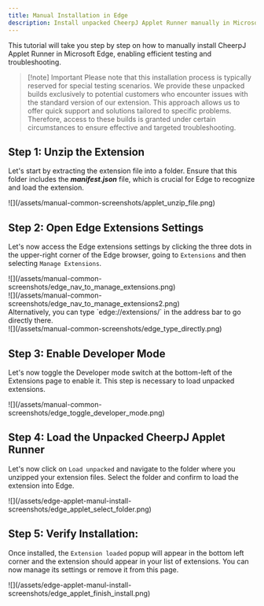 ```yaml
---
title: Manual Installation in Edge
description: Install unpacked CheerpJ Applet Runner manually in Microsoft Edge for specific troubleshooting needs
---
```


This tutorial will take you step by step on how to manually install CheerpJ Applet Runner in Microsoft Edge, enabling efficient testing and troubleshooting.

> [!note] Important
> Please note that this installation process is typically reserved for special testing scenarios. We provide these unpacked builds exclusively to potential customers who encounter issues with the standard version of our extension. This approach allows us to offer quick support and solutions tailored to specific problems. Therefore, access to these builds is granted under certain circumstances to ensure effective and targeted troubleshooting.

## Step 1: Unzip the Extension

Let's start by extracting the extension file into a folder. Ensure that this folder includes the _**manifest.json**_ file, which is crucial for Edge to recognize and load the extension.

<div>![](/assets/manual-common-screenshots/applet_unzip_file.png)</div>

## Step 2: Open Edge Extensions Settings

Let's now access the Edge extensions settings by clicking the three dots in the upper-right corner of the Edge browser, going to `Extensions` and then selecting `Manage Extensions`.

<div>
	![](/assets/manual-common-screenshots/edge_nav_to_manage_extensions.png)
</div>
<div>
	![](/assets/manual-common-screenshots/edge_nav_to_manage_extensions2.png)
</div>
Alternatively, you can type `edge://extensions/` in the address bar to go
directly there.

<div>![](/assets/manual-common-screenshots/edge_type_directly.png)</div>

## Step 3: Enable Developer Mode

Let's now toggle the Developer mode switch at the bottom-left of the Extensions page to enable it. This step is necessary to load unpacked extensions.

<div>![](/assets/manual-common-screenshots/edge_toggle_developer_mode.png)</div>

## Step 4: Load the Unpacked CheerpJ Applet Runner

Let's now click on `Load unpacked` and navigate to the folder where you unzipped your extension files. Select the folder and confirm to load the extension into Edge.

<div>
	![](/assets/edge-applet-manul-install-screenshots/edge_applet_select_folder.png)
</div>

## Step 5: Verify Installation:

Once installed, the `Extension loaded` popup will appear in the bottom left corner and the extension should appear in your list of extensions. You can now manage its settings or remove it from this page.

<div>
	![](/assets/edge-applet-manul-install-screenshots/edge_applet_finish_install.png)
</div>
